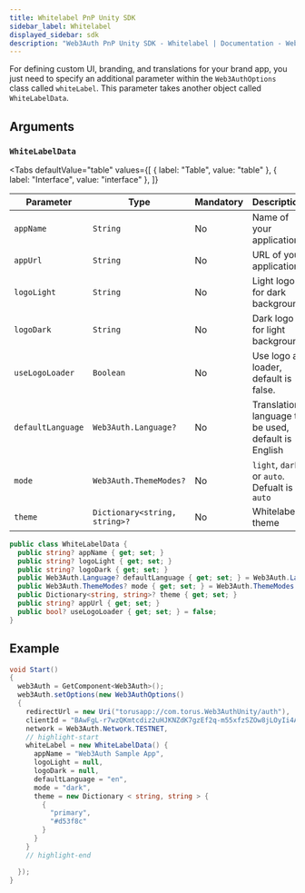 ```yaml
---
title: Whitelabel PnP Unity SDK
sidebar_label: Whitelabel
displayed_sidebar: sdk
description: "Web3Auth PnP Unity SDK - Whitelabel | Documentation - Web3Auth"
---
```



For defining custom UI, branding, and translations for your brand app, you just need to specify an additional parameter within the `Web3AuthOptions`
class called `whiteLabel`. This parameter takes another object called `WhiteLabelData`.

## Arguments

### `WhiteLabelData`

<Tabs
  defaultValue="table"
  values={[
    { label: "Table", value: "table" },
    { label: "Interface", value: "interface" },
  ]}
>

<TabItem value="table">

| Parameter         | Type                          | Mandatory | Description                                         |
| ----------------- | ----------------------------- | --------- | --------------------------------------------------- |
| `appName`         | `String`                      | No        | Name of your application                            |
| `appUrl`          | `String`                      | No        | URL of your application                             |
| `logoLight`       | `String`                      | No        | Light logo for dark background                      |
| `logoDark`        | `String`                      | No        | Dark logo for light background                      |
| `useLogoLoader`   | `Boolean`                     | No        | Use logo as loader, default is false.               |
| `defaultLanguage` | `Web3Auth.Language?`          | No        | Translation language to be used, default is English |
| `mode`            | `Web3Auth.ThemeModes?`        | No        | `light`, `dark` or `auto`. Defualt is `auto`        |
| `theme`           | `Dictionary<string, string>?` | No        | Whitelabel theme                                    |

</TabItem>

<TabItem value="interface">

```cs
public class WhiteLabelData {
  public string? appName { get; set; }
  public string? logoLight { get; set; }
  public string? logoDark { get; set; }
  public Web3Auth.Language? defaultLanguage { get; set; } = Web3Auth.Language.en;
  public Web3Auth.ThemeModes? mode { get; set; } = Web3Auth.ThemeModes.light;
  public Dictionary<string, string>? theme { get; set; }
  public string? appUrl { get; set; }
  public bool? useLogoLoader { get; set; } = false;
}
```

</TabItem>

</Tabs>

## Example

```cs
void Start()
{
  web3Auth = GetComponent<Web3Auth>();
  web3Auth.setOptions(new Web3AuthOptions()
  {
    redirectUrl = new Uri("torusapp://com.torus.Web3AuthUnity/auth"),
    clientId = "BAwFgL-r7wzQKmtcdiz2uHJKNZdK7gzEf2q-m55xfzSZOw8jLOyIi4AVvvzaEQO5nv2dFLEmf9LBkF8kaq3aErg",
    network = Web3Auth.Network.TESTNET,
    // highlight-start
    whiteLabel = new WhiteLabelData() {
      appName = "Web3Auth Sample App",
      logoLight = null,
      logoDark = null,
      defaultLanguage = "en",
      mode = "dark",
      theme = new Dictionary < string, string > {
        {
          "primary",
          "#d53f8c"
        }
      }
    }
    // highlight-end

  });
}
```
